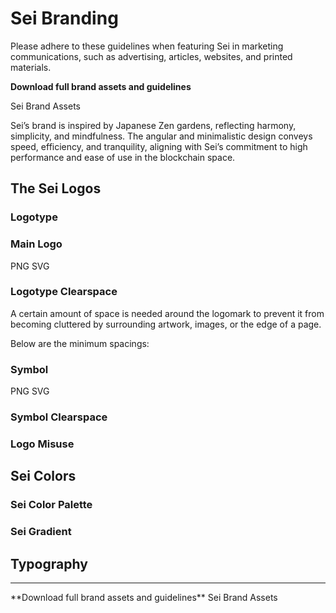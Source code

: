 # Sei Branding 


<Callout type="info">
Please adhere to these guidelines when featuring Sei in marketing communications, such as advertising, articles, websites, and printed materials.

**Download full brand assets and guidelines**

<DownloadButton url="https://cdn.sei.io/assets/Sei-Brand-Assets.zip" fileName="Sei-Brand-Assets.zip">
  Sei Brand Assets
</DownloadButton>
</Callout>

Sei’s brand is inspired by Japanese Zen gardens, reflecting harmony, simplicity, and mindfulness. The angular and minimalistic design conveys speed, efficiency, and tranquility, aligning with Sei’s commitment to high performance and ease of use in the blockchain space.

## The Sei Logos

### Logotype

<BrandImage url="https://cdn.sei.io/assets/B1GDjRdX0.png" alt="Logotype" name="Logotype" />

### Main Logo

<BrandImage url="https://cdn.sei.io/assets/r1CW3RuQA.png" alt="Main Logo" name="Main Logo" />

<DownloadButton url="https://cdn.sei.io/assets/Sei_Colors_Logo_Light.png" fileName="Sei_Colors_Logo_Light.png">
  PNG
</DownloadButton>
<DownloadButton url="https://cdn.sei.io/assets/Sei_Colors_Logo_Light.svg" fileName="Sei_Colors_Logo_Light.svg">
  SVG
</DownloadButton>

### Logotype Clearspace

A certain amount of space is needed around the logomark to prevent it from becoming cluttered by surrounding artwork, images, or the edge of a page. 

Below are the minimum spacings:

<BrandImage url="https://cdn.sei.io/assets/ByfL3COXA.png" alt="Logotype Clearspace 1" name="Logotype Clearspace 1" />
<BrandImage url="https://cdn.sei.io/assets/r1Tw3R_XC.png" alt="Logotype Clearspace 2" name="Logotype Clearspace 2" />

### Symbol

<BrandImage url="https://cdn.sei.io/assets/ryqdnAu7R.png" alt="Symbol 1" name="Symbol 1" />
<BrandImage url="https://cdn.sei.io/assets/BJQc20_Q0.png" alt="Symbol 2" name="Symbol 2" />

<DownloadButton url="https://cdn.sei.io/assets/Sei_Symbol_Gradient.png" fileName="Sei_Symbol_Gradient.png">
  PNG
</DownloadButton>
<DownloadButton url="https://cdn.sei.io/assets/Sei_Symbol_Gradient.svg" fileName="Sei_Symbol_Gradient.svg">
  SVG
</DownloadButton>

### Symbol Clearspace

<BrandImage url="https://cdn.sei.io/assets/ByXjhCumC.png" alt="Symbol Clearspace" name="Symbol Clearspace" />

### Logo Misuse

<BrandImage url="https://cdn.sei.io/assets/HJb32AOXA.png" alt="Logo Misuse" name="Logo Misuse" />

## Sei Colors

### Sei Color Palette

<BrandImage url="https://cdn.sei.io/assets/HktA3AOm0.png" alt="Sei Color Palette" name="Sei Color Palette" />

### Sei Gradient

<BrandImage url="https://cdn.sei.io/assets/S1003AOm0.png" alt="Sei Gradient" name="Sei Gradient" />

## Typography

<BrandImage url="https://cdn.sei.io/assets/rJB1pAdQ0.png" alt="Typography 1" name="Typography 1" />
<BrandImage url="https://cdn.sei.io/assets/rkn1pAOX0.png" alt="Typography 2" name="Typography 2" />
<BrandImage url="https://cdn.sei.io/assets/HySxa0_70.png" alt="Typography 3" name="Typography 3" />
<BrandImage url="https://cdn.sei.io/assets/ryhxp0uXC.png" alt="Typography 4" name="Typography 4" />

---

<Callout type="info">
**Download full brand assets and guidelines**

<DownloadButton url="https://cdn.sei.io/assets/Sei-Brand-Assets.zip" fileName="Sei-Brand-Assets.zip">
  Sei Brand Assets
</DownloadButton>
</Callout>
